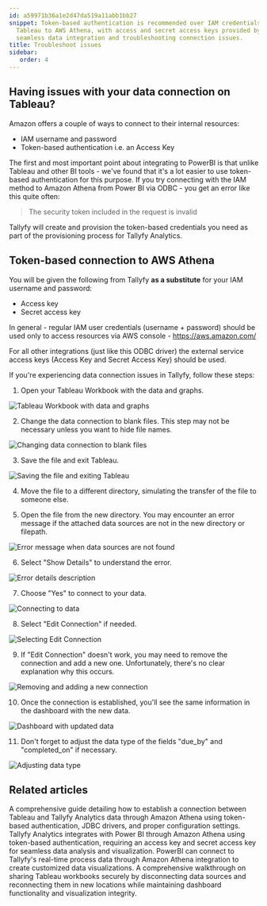 ```yaml
---
id: a59971b36a1e2d47da519a11abb1bb27
snippet: Token-based authentication is recommended over IAM credentials when connecting
  Tableau to AWS Athena, with access and secret access keys provided by Tallyfy for
  seamless data integration and troubleshooting connection issues.
title: Troubleshoot issues
sidebar:
   order: 4
---
```


## Having issues with your data connection on Tableau?

Amazon offers a couple of ways to connect to their internal resources:

* IAM username and password
* Token-based authentication i.e. an Access Key

The first and most important point about integrating to PowerBI is that unlike Tableau and other BI tools - we've found that it's a lot easier to use token-based authentication for this purpose. If you try connecting with the IAM method to Amazon Athena from Power BI via ODBC - you get an error like this quite often:

> The security token included in the request is invalid

Tallyfy will create and provision the token-based credentials you need as part of the provisioning process for Tallyfy Analytics.

## Token-based connection to AWS Athena

You will be given the following from Tallyfy **as a substitute** for your IAM username and password:

* Access key
* Secret access key

In general - regular IAM user credentials (username + password) should be used only to access resources via AWS console - https://aws.amazon.com/

For all other integrations (just like this ODBC driver) the external service access keys (Access Key and Secret Access Key) should be used.

If you're experiencing data connection issues in Tallyfy, follow these steps:

1. Open your Tableau Workbook with the data and graphs.

![Tableau Workbook with data and graphs](https://screenshots.tallyfy.com/tableau-troubleshooting-1.png)

2. Change the data connection to blank files. This step may not be necessary unless you want to hide file names.

![Changing data connection to blank files](https://screenshots.tallyfy.com/tableau-troubleshooting-2.jpg)

3. Save the file and exit Tableau.

![Saving the file and exiting Tableau](https://screenshots.tallyfy.com/tableau-troubleshooting-3.jpg)

4. Move the file to a different directory, simulating the transfer of the file to someone else.

5. Open the file from the new directory. You may encounter an error message if the attached data sources are not in the new directory or filepath.

![Error message when data sources are not found](https://screenshots.tallyfy.com/tableau-troubleshooting-4.jpg)

6. Select "Show Details" to understand the error.

![Error details description](https://screenshots.tallyfy.com/tableau-troubleshooting-5.jpg)

7. Choose "Yes" to connect to your data.

![Connecting to data](https://screenshots.tallyfy.com/tableau-troubleshooting-6.jpg)

8. Select "Edit Connection" if needed.

![Selecting Edit Connection](https://screenshots.tallyfy.com/tableau-troubleshooting-7.jpg)

9. If "Edit Connection" doesn't work, you may need to remove the connection and add a new one. Unfortunately, there's no clear explanation why this occurs.

![Removing and adding a new connection](https://screenshots.tallyfy.com/tableau-troubleshooting-8.jpg)

10. Once the connection is established, you'll see the same information in the dashboard with the new data.

![Dashboard with updated data](https://screenshots.tallyfy.com/tableau-troubleshooting-9.jpg)

11. Don't forget to adjust the data type of the fields "due_by" and "completed_on" if necessary.

![Adjusting data type](https://screenshots.tallyfy.com/tableau-troubleshooting-10.jpg)


## Related articles
<CardGrid>
<LinkTitleCard header="<b>Tableau > Connect Tableau to Tallyfy</b>" href="/products/pro/integrations/analytics/tableau/how-can-i-connect-tableau-to-my-tallyfy-data/" > A comprehensive guide detailing how to establish a connection between Tableau and Tallyfy Analytics data through Amazon Athena using token-based authentication, JDBC drivers, and proper configuration settings. </LinkTitleCard>
<LinkTitleCard header="<b>Powerbi > Connect PowerBI</b>" href="/products/pro/integrations/analytics/powerbi/how-to-analyze-tallyfy-workflows-with-power-bi/" > Tallyfy Analytics integrates with Power BI through Amazon Athena using token-based authentication, requiring an access key and secret access key for seamless data analysis and visualization. </LinkTitleCard>
<LinkTitleCard header="<b>Analytics > PowerBI</b>" href="/products/pro/integrations/analytics/powerbi/" > PowerBI can connect to Tallyfy's real-time process data through Amazon Athena integration to create customized data visualizations. </LinkTitleCard>
<LinkTitleCard header="<b>Tableau > Share a Tableau workbook</b>" href="/products/pro/integrations/analytics/tableau/share-workbook-without-data/" > A comprehensive walkthrough on sharing Tableau workbooks securely by disconnecting data sources and reconnecting them in new locations while maintaining dashboard functionality and visualization integrity. </LinkTitleCard>
</CardGrid>